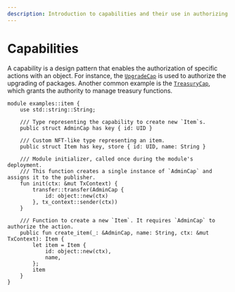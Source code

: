```yaml
---
description: Introduction to capabilities and their use in authorizing actions within the Move language.
---
```


# Capabilities

A capability is a design pattern that enables the authorization of specific actions with an object.
For instance,
the [`UpgradeCap`](../package-upgrades/upgrade.mdx#upgrade-requirements) is used to authorize the upgrading of packages.
Another common example is the [`TreasuryCap`](../../../../references/framework/iota-framework/coin.mdx#resource-treasurycap),
which grants the authority to manage treasury functions.

```move
module examples::item {
    use std::string::String;

    /// Type representing the capability to create new `Item`s.
    public struct AdminCap has key { id: UID }

    /// Custom NFT-like type representing an item.
    public struct Item has key, store { id: UID, name: String }

    /// Module initializer, called once during the module's deployment.
    /// This function creates a single instance of `AdminCap` and assigns it to the publisher.
    fun init(ctx: &mut TxContext) {
        transfer::transfer(AdminCap {
            id: object::new(ctx)
        }, tx_context::sender(ctx))
    }

    /// Function to create a new `Item`. It requires `AdminCap` to authorize the action.
    public fun create_item(_: &AdminCap, name: String, ctx: &mut TxContext): Item {
        let item = Item {
            id: object::new(ctx),
            name,
        };
        item
    }
}
```
